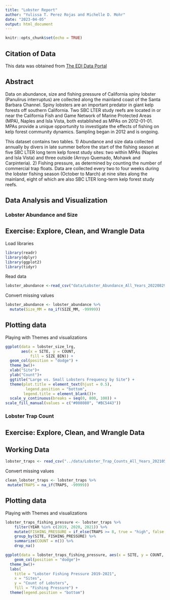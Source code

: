 ```yaml
---
title: "Lobster Report"
author: "Yulissa T. Perez Rojas and Michelle D. Mohr"
date: "2023-04-05"
output: html_document
---
```


```r
knitr::opts_chunk$set(echo = TRUE)
```

## Citation of Data

This data was obtained from [The EDI Data Portal](https://portal.edirepository.org/nis/mapbrowse?packageid=knb-lter-sbc.77.8)

## Abstract
Data on abundance, size and fishing pressure of California spiny lobster (Panulirus interruptus) are collected along the mainland coast of the Santa Barbara Channel. Spiny lobsters are an important predator in giant kelp forests off southern California. Two SBC LTER study reefs are located in or near the California Fish and Game Network of Marine Protected Areas (MPA), Naples and Isla Vista, both established as MPAs on 2012-01-01. MPAs provide a unique opportunity to investigate the effects of fishing on kelp forest community dynamics. Sampling began in 2012 and is ongoing.

This dataset contains two tables. 1) Abundance and size data collected annually by divers in late summer before the start of the fishing season at five SBC LTER long term kelp forest study sites: two within MPAs (Naples and Isla Vista) and three outside (Arroyo Quemado, Mohawk and Carpinteria). 2) Fishing pressure, as determined by counting the number of commercial trap floats. Data are collected every two to four weeks during the lobster fishing season (October to March) at nine sites along the mainland, eight of which are also SBC LTER long-term kelp forest study reefs.

## Data Analysis and Visualization

### Lobster Abundance and Size
## Exercise: Explore, Clean, and Wrangle Data

Load libraries
```r
library(readr)
library(dplyr)
library(ggplot2)
library(tidyr)
```

Read data
```r
lobster_abundance <-read_csv("data/Lobster_Abundance_All_Years_20220829.csv")
```

Convert missing values 
```r
lobster_abundance <- lobster_abundance %>% 
  mutate(Size_MM = na_if(SIZE_MM, -99999))
```

## Plotting data
Playing with Themes and visualizations
```r
ggplot(data = lobster_size_lrg,
       aes(x = SITE, y = COUNT, 
           fill = SIZE_BIN)) +
  geom_col(position = "dodge") +
  theme_bw()+
  xlab("Site")+
  ylab("Count")+
  ggtitle("Large vs. Small Lobsters Frequency by Site") +
  theme(plot.title = element_text(hjust = 0.5), 
         legend.position = "bottom", 
        legend.title = element_blank())+
  scale_y_continuous(breaks = seq(0, 800, 100)) +
scale_fill_manual(values = c("#008080", "#BC5443"))
```


### Lobster Trap Count
## Exercise: Explore, Clean, and Wrangle Data

## Working Data
```r

lobster_traps <- read_csv("../data/Lobster_Trap_Counts_All_Years_20210519.csv")

```

Convert missing values 
```r

clean_lobster_traps <- lobster_traps %>% 
 mutate(TRAPS = na_if(TRAPS, -99999))

```

## Plotting data
Playing with Themes and visualizations
```r
lobster_traps_fishing_pressure <- lobster_traps %>% 
    filter(YEAR %in% c(2019, 2020, 2021)) %>%
    mutate(FISHING_PRESSURE = if_else(TRAPS >= 8, true = "high", false = "low")) %>%
    group_by(SITE, FISHING_PRESSURE) %>%
    summarize(COUNT = n()) %>%
    drop_na()

ggplot(data = lobster_traps_fishing_pressure, aes(x = SITE, y = COUNT, fill = FISHING_PRESSURE)) +
    geom_col(position = "dodge")+
  theme_bw()+
  labs(
    title = "Lobster Fishing Pressure 2019-2021", 
    x = "Sites",
    y = "Count of Lobsters",
    fill = "Fishing Pressure") +
  theme(legend.position = "bottom")
```


